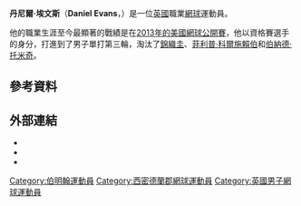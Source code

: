 {{blpunsourced|time=2019-10-13T00:14:53+00:00}}
{{note TA|G1=Tennis}}
{{Infobox 网球
|姓名=Daniel Evans
|照片=Dan Evans (9118233271).jpg
|国籍={{GBR}}
|生年=1990年
|生日={{birth_date_and_age|1990|5|23|mf=y}}
|出生地=英國
|居住地=英國
|身高=175
|体重=75
|持拍手=右
|反拍=雙手
|转职业年=2006年
|球拍=
|球衣=
|球鞋=
|单打最高排名=169（2012年10月1日）
|双打最高排名=
|现单打排名=
|现双打排名=
|单打冠军头衔=0
|双打冠军头衔=0
|职业战绩=12勝21負（單打）<br />1勝1負（雙打）
|奖金=381,170[[美元|美元]]
|澳网最好成绩=第四輪（2017）
|法网最好成绩=
|温网最好成绩=第三輪（2019）
|美网最好成绩=第三輪（2013）
|大满贯个数=
|奥运会最好成绩=
}}

'''丹尼爾·埃文斯'''（'''Daniel Evans'''，{{bd|1990年|5月23日}}）是一位[[英國|英國]]職業[[網球|網球]]運動員。

他的職業生涯至今最顯著的戰績是在[[2013年美國網球公開賽|2013年的美國網球公開賽]]，他以資格賽選手的身分，打進到了男子單打第三輪，淘汰了[[錦織圭|錦織圭]]、[[菲利普·科爾施賴伯|菲利普·科爾施賴伯]]和[[伯納德·托米奇|伯納德·托米奇]]。

== 參考資料 ==
{{reflist|2}}

== 外部連結 ==
* {{ATP|id=E687|name=丹尼爾·埃文斯}}
* {{ITF Profile|id=100062699|name=丹尼爾·埃文斯}}
* {{DavisCupplayerlink|id=100062699|name=丹尼爾·埃文斯}}

{{Authority control}}
{{DEFAULTSORT:Evans, Daniel}}
[[Category:伯明翰運動員|Category:伯明翰運動員]]
[[Category:西密德蘭郡網球運動員|Category:西密德蘭郡網球運動員]]
[[Category:英國男子網球運動員|Category:英國男子網球運動員]]